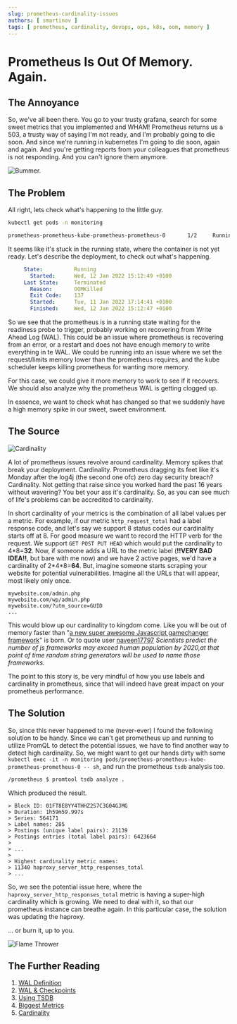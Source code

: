 ```yaml
---
slug: prometheus-cardinality-issues
authors: [ smartinov ]
tags: [ prometheus, cardinality, devops, ops, k8s, oom, memory ]
---
```


# Prometheus Is Out Of Memory. Again.

## The Annoyance

So, we've all been there. You go to your trusty grafana, search for some sweet metrics that you implemented and WHAM!
Prometheus returns us a 503, a trusty way of saying I'm not ready, and I'm probably going to die soon.
And since we're running in kubernetes I'm going to die soon, again and again.
And you're getting reports from your colleagues that prometheus is not responding.
And you can't ignore them anymore.

![Bummer.](bummer.webp)


## The Problem

All right, lets check what's happening to the little guy.

```bash
kubectl get pods -n monitoring

prometheus-prometheus-kube-prometheus-prometheus-0       1/2     Running   4          5m
```

It seems like it's stuck in the running state, where the container is not yet ready.
Let's describe the deployment, to check out what's happening.

```yaml
     State:          Running                                                                                                                                                                                                                        │
       Started:      Wed, 12 Jan 2022 15:12:49 +0100                                                                                                                                                                                                │
     Last State:     Terminated                                                                                                                                                                                                                     │
       Reason:       OOMKilled                                                                                                                                                                                                                      │
       Exit Code:    137                                                                                                                                                                                                                            │
       Started:      Tue, 11 Jan 2022 17:14:41 +0100                                                                                                                                                                                                │
       Finished:     Wed, 12 Jan 2022 15:12:47 +0100                                                                                                                                                                                                │
```

So we see that the prometheus is in a running state waiting for the readiness probe to trigger, probably working on recovering from Write Ahead Log (WAL).
This could be an issue where prometheus is recovering from an error, or a restart and does not have enough memory to write everything in te WAL.
We could be running into an issue where we set the request/limits memory lower than the prometheus requires, and the kube scheduler keeps killing prometheus for wanting more memory.

For this case, we could give it more memory to work to see if it recovers. We should also analyze why the prometheus WAL is getting clogged up.

In essence, we want to check what has changed so that we suddenly have a high memory spike in our sweet, sweet environment.

## The Source

![Cardinality](cardinality.webp)

A lot of prometheus issues revolve around cardinality.
Memory spikes that break your deployment. Cardinality.
Prometheus dragging its feet like it's Monday after the log4j (the second one ofc) zero day security breach? Cardinality.
Not getting that raise since you worked hard the past 16 years without wavering? You bet your ass it's cardinality.
So, as you can see much of life's problems can be accredited to cardinality.

In short cardinality of your metrics is the combination of all label values per a metric.
For example, if our metric ```http_request_total``` had a label response code, and let's say we support 8 status codes our cardinality starts off at 8.
For good measure we want to record the HTTP verb for the request. We support ``GET POST PUT HEAD`` which would put the cardinality to 4\*8=**32**.
Now, if someone adds a URL to the metric label (**!!VERY BAD IDEA!!**, but bare with me now) and we have 2 active pages, we'd have a cardinality of 2\*4\*8=**64**.
But, imagine someone starts scraping your website for potential vulnerabilities. Imagine all the URLs that will appear, most likely only once.

```text
mywebsite.com/admin.php
mywebsite.com/wp/admin.php
mywebsite.com/?utm_source=GUID
...
```

This would blow up our cardinality to kingdom come. Like you will be out of memory faster than "[a new super awesome Javascript gamechanger framework](https://www.reddit.com/r/ProgrammerHumor/comments/a483yz/those_javascript_devs/)" is born.
Or to quote user [naveen17797](https://www.reddit.com/user/naveen17797/) _Scientists predict the number of js frameworks may exceed human population by 2020,at that point of time random string generators will be used to name those frameworks._

The point to this story is, be very mindful of how you use labels and cardinality in prometheus, since that will indeed have great impact on your prometheus performance.

## The Solution

So, since this never happened to me (never-ever) I found the following solution to be handy.
Since we can't get prometheus up and running to utilize PromQL to detect the potential issues, we have to find another way to detect high cardinality.
So, we might want to get our hands dirty with some ```kubectl exec -it -n monitoring pods/prometheus-prometheus-kube-prometheus-prometheus-0 -- sh```, and run the prometheus ``tsdb`` analysis too.
```bash
/prometheus $ promtool tsdb analyze .
```

Which produced the result.

```text
> Block ID: 01FT8E8YY4THHZ2S7C3G04GJMG
> Duration: 1h59m59.997s
> Series: 564171
> Label names: 285
> Postings (unique label pairs): 21139
> Postings entries (total label pairs): 6423664
>
> ...
>
> Highest cardinality metric names:
> 11340 haproxy_server_http_responses_total
> ...
```

So, we see the potential issue here, where the ``haproxy_server_http_responses_total`` metric is having a super-high cardinality which is growing.
We need to deal with it, so that our prometheus instance can breathe again. In this particular case, the solution was updating the haproxy.

... or burn it, up to you.

![Flame Thrower](flame-thrower.webp)

## The Further Reading

1. [WAL Definition](https://github.com/prometheus/prometheus/blob/main/tsdb/docs/format/wal.md)
2. [WAL & Checkpoints](https://ganeshvernekar.com/blog/prometheus-tsdb-wal-and-checkpoint/)
3. [Using TSDB](https://www.robustperception.io/using-tsdb-analyze-to-investigate-churn-and-cardinality)
4. [Biggest Metrics](https://www.robustperception.io/which-are-my-biggest-metrics)
5. [Cardinality](https://www.robustperception.io/cardinality-is-key)


